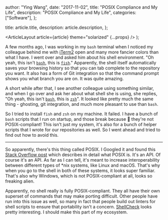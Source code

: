 
  author: "Ying Wang",
  date: "2017-11-02",
  title: "POSIX Compliance and My Life",
  description: "POSIX Compliance and My Life",
  categories: ["Software"],
};

  title: article.title,
  description: article.description,
};

  <ArticleLayout article={article} theme="solarized" {...props} />
);

A few months ago, I was working in my `bash` terminal when I noticed my colleague behind me with [iTerm2](https://www.iterm2.com/) open and many more fancier colors than what I have. I went over and asked him about his shell environment. "Oh yeah, this isn't [`bash`](https://www.gnu.org/software/bash/), this is [`fish`](http://fishshell.com/)." Apparently, the shell itself automatically saves your browsing history so that you can tab complete to the repository you want. It also has a form of Git integration so that the command prompt shows you what branch you are on. It was quite amazing.

A short while after that, I see another colleague using something similar, and when I go over and ask her about what shell she is using, she replies, "Oh yeah, this isn't [`bash`](https://www.gnu.org/software/bash/), this is [`zsh`](http://www.zsh.org/)". It looked like pretty much the same thing - ghosting, git integration, and much more pleasant to use than `bash`.

So I tried to install `fish` and `zsh` on my machine. It failed. I have a bunch of `bash` scripts that I run on startup, and those break because :tada: they're not POSIX-compliant! This isn't just my system, it's also for a bunch of helper scripts that I wrote for our repositories as well. So I went ahead and tried to find out how to avoid this.

---

So apparently, there's this thing called POSIX. I Googled it and found this [Stack Overflow post](https://stackoverflow.com/questions/1780599/i-never-really-understood-what-is-posix) which describes in detail what POSIX is. It's an API. Of course it's an API. As far as I can tell, it's meant to increase interoperability between different types of \*nix systems, like Linux and macOS. That's why when you go to the shell in both of these systems, it looks super familiar. That's also why Windows, which is not POSIX-compliant at all, looks so freaking alien.

Apparently, no shell really is fully POSIX-compliant. They all have their own superset of commands that may make porting difficult. Other people have run into this issue as well, so many in fact that people build out linters for shell scripts to ensure that portability isn't a concern. [ShellCheck](https://github.com/koalaman/shellcheck) looks pretty interesting. I should make this part of my ecosystem.
